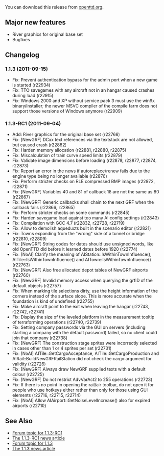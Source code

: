 
{{en/Archive/OpenTTD/Navigation}}
{{en/Archive/OpenTTD/NaviPrevNext|prev=en/Archive/OpenTTD/OpenTTD 1.1.2|next=en/Archive/OpenTTD/OpenTTD 1.1.4|date=2011-09-15}}

You can download this release from [http://www.openttd.org/download-stable/1.1.3 openttd.org].

==Major new features==

* River graphics for original base set
* Bugfixes

==Changelog==

===1.1.3 (2011-09-15)===
* Fix: Prevent authentication bypass for the admin port when a new game is started {{en/Flyspray|4771}} (r22934)
* Fix: TTO savegames with any aircraft not in an hangar caused crashes during load (r22915)
* Fix: Windows 2000 and XP without service pack 3 must use the win9x binary/installer; the newer MSVC compiler of the compile farm does not support those versions of Windows anymore {{en/Flyspray|4749}} (r22909)

===1.1.3-RC1 (2011-09-04)===
* Add: River graphics for the original base set (r22766)
* Fix: [NewGRF] DCxx text references via the textstack are not allowed, but caused crash {{en/Flyspray|4758}} (r22882)
* Fix: Harden memory allocation (r22881, r22880, r22875)
* Fix: Miscalculation of train curve speed limits (r22879)
* Fix: Validate image dimensions before loading {{en/Flyspray|4747}} (r22878, r22877, r22874, r22873)
* Fix: Report an error in the news if autoreplace/renew fails due to the engine type being no longer available {{en/Flyspray|4712}} (r22876)
* Fix: Perform stricter checks on RLE compressed BMP images {{en/Flyspray|4746}} (r22872, r22871)
* Fix: [NewGRF] Variables 40 and 81 of callback 18 are not the same as 80 (r22867)
* Fix: [NewGRF] Generic callbacks shall chain to the next GRF when the callback fails (r22866, r22865)
* Fix: Perform stricter checks on some commands {{en/Flyspray|4745}} (r22845)
* Fix: Harden savegame load against too many AI config settings {{en/Flyspray|4748}} (r22843)
* Fix: Compilation with GCC 4.7 (r22832, r22728, r22719)
* Fix: Allow to demolish aqueducts built in the scenario editor {{en/Flyspray|4741}} (r22821)
* Fix: Towns expanding from the "wrong" side of a tunnel or bridge {{en/Flyspray|4731}} (r22810, r22809)
* Fix: [NewGRF] String codes for dates should use unsigned words, like old OpenTTD did before it learned dates before 1920 (r22774)
* Fix: [NoAI] Clarify the meaning of AIStation::IsWithinTownInfluence(), AITile::IsWithinTownInfluence() and AITown::IsWithinTownInfluence() {{en/Flyspray|4702}} (r22763)
* Fix: [NewGRF] Also free allocated depot tables of NewGRF airports (r22760)
* Fix: [NewGRF] Invalid memory access when querying the grfID of the default objects {{en/Flyspray|4730}} (r22757)
* Fix: When marking tile selections dirty, use the height information of the corners instead of the surface slope. This is more accurate when the foundation is kind of undefined {{en/Flyspray|4727}} (r22755)
* Fix: Make aircraft point to the exit when leaving the hangar {{en/Flyspray|4696}} (r22743, r22742, r22741)
* Fix: Display the size of the leveled platform in the measurement tooltip of terraforming operations {{en/Flyspray|4708}} (r22740, r22739)
* Fix: Setting company passwords via the GUI on servers (including starting a company with the default password) failed, so no client could join that company {{en/Flyspray|4722}} (r22738)
* Fix: [NewGRF] The construction stage sprites were incorrectly selected in cases other than 1 or 4 sprites per set (r22731)
* Fix: [NoAI] AITile::GetCargoAcceptance, AITile::GetCargoProduction and AIRail::BuildNewGRFRailStation did not check the cargo argument for validity (r22726)
* Fix: [NewGRF] Always draw NewGRF supplied texts with a default colour (r22725)
* Fix: [NewGRF] Do not restrict AdvVarAct2 to 255 operations (r22723)
* Fix: If there is no point in opening the rail/air toolbar, do not open it for people who use hotkeys either rather than only for those using GUI elements (r22716, r22715, r22714)
* Fix: [NoAI] Allow AIAirport::GetNoiseLevelIncrease() also for expired airports {{en/Flyspray|4704}} (r22710)

==See Also==

*[http://www.tt-forums.net/viewtopic.php?f=29&t=56532 Forum topic for 1.1.3-RC1]
*[http://www.openttd.org/en/news/154 The 1.1.3-RC1 news article]
*[http://www.tt-forums.net/viewtopic.php?f=29&t=56639 Forum topic for 1.1.3]
*[http://www.openttd.org/en/news/155 The 1.1.3 news article]